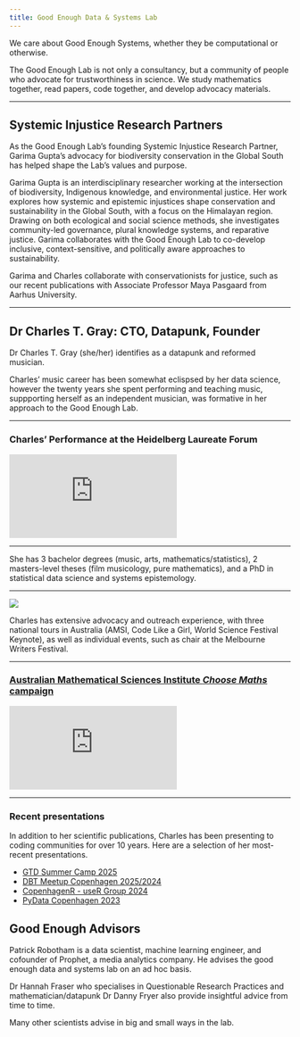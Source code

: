 ```yaml
---
title: Good Enough Data & Systems Lab
---
```


We care about Good Enough Systems, whether they be computational or otherwise. 

The Good Enough Lab is not only a consultancy, but a community of people who advocate for trustworthiness in science. We study mathematics together, read papers, code together, and develop advocacy materials.

---

## Systemic Injustice Research Partners

As the Good Enough Lab's founding Systemic Injustice Research Partner, Garima Gupta's advocacy for biodiversity conservation in the Global South has helped shape the Lab's values and purpose. 

Garima Gupta is an interdisciplinary researcher working at the intersection of biodiversity, Indigenous knowledge, and environmental justice. Her work explores how systemic and epistemic injustices shape conservation and sustainability in the Global South, with a focus on the Himalayan region. Drawing on both ecological and social science methods, she investigates community-led governance, plural knowledge systems, and reparative justice. Garima collaborates with the Good Enough Lab to co-develop inclusive, context-sensitive, and politically aware approaches to sustainability.

Garima and Charles collaborate with conservationists for justice, such as our recent publications with Associate Professor Maya Pasgaard from Aarhus University. 

---

## Dr Charles T. Gray: CTO, Datapunk, Founder

Dr Charles T. Gray (she/her) identifies as a datapunk and reformed musician. 

Charles' music career has been somewhat eclispsed by her data science, however the twenty years she spent performing and teaching music, suppporting herself as an independent musician, was formative in her approach to the Good Enough Lab. 

---

### Charles' Performance at the Heidelberg Laureate Forum

<iframe src="https://www.youtube.com/embed/lJtdOsjy59A?start=2119" frameborder="0" allow="accelerometer; autoplay; encrypted-media; gyroscope; picture-in-picture" allowfullscreen></iframe>

---

She has 3 bachelor degrees (music, arts, mathematics/statistics), 2 masters-level theses (film musicology, pure mathematics), and a PhD in statistical data science and systems epistemology. 

---

![](codelikeagirl.jpg)

Charles has extensive advocacy and outreach experience, with three national tours in Australia  (AMSI, Code Like a Girl, World Science Festival Keynote), as well as individual events, such as chair at the Melbourne Writers Festival.

---

###  [Australian Mathematical Sciences Institute *Choose Maths* campaign](https://www.smh.com.au/education/year-8-dropout-becomes-face-of-a-national-schools-campaign-20170601-gwhz7h.html)

<iframe src="https://www.youtube.com/embed/o0Rqz8Hgacc?si=oQXw6DZ4eg04ICq2&amp;controls=0" title="YouTube video player" frameborder="0" allow="accelerometer; autoplay; clipboard-write; encrypted-media; gyroscope; picture-in-picture; web-share" referrerpolicy="strict-origin-when-cross-origin" allowfullscreen></iframe>

---

### Recent presentations

In addition to her scientific publications, Charles has been presenting to coding communities for over 10 years. Here are a selection of her most-recent presentations.

- [GTD Summer Camp 2025](https://vitallearning.dk/gtd-summer-camp-2/)
- [DBT Meetup Copenhagen 2025/2024](https://www.linkedin.com/posts/charles-t-gray_copenhagen-dbt-meetup-vol-6-wed-mar-26-activity-7298622005187096578-wIol?utm_source=share&utm_medium=member_desktop&rcm=ACoAAAUfEOsBIconzRRBLb3Eyv-XLdA9Q9bX8MQ)
- [CopenhagenR - useR Group 2024](https://www.meetup.com/copenhagenr-user-group/events/301262743/?eventOrigin=group_events_list)
- [PyData Copenhagen 2023](https://www.meetup.com/pydata-copenhagen/events/294210771/?eventOrigin=group_events_list)



## Good Enough Advisors

Patrick Robotham is a data scientist, machine learning engineer, and cofounder of Prophet, a media analytics company. He advises the good enough data and systems lab on an ad hoc basis.

Dr Hannah Fraser who specialises in Questionable Research Practices and mathematician/datapunk Dr Danny Fryer also provide insightful advice from time to time. 

Many other scientists advise in big and small ways in the lab. 